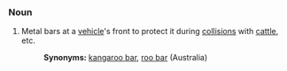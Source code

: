 ===Noun===

#Metal bars at a [[vehicle]]'s front to protect it during [[collision]]s with [[cattle]], etc.
#:'''Synonyms:''' [[kangaroo bar]], [[roo bar]] (Australia)
